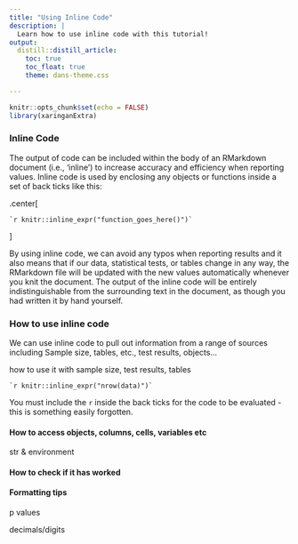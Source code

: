 ```yaml
---
title: "Using Inline Code"
description: |
  Learn how to use inline code with this tutorial! 
output:
  distill::distill_article:
    toc: true
    toc_float: true
    theme: dans-theme.css

---
```


```r
knitr::opts_chunk$set(echo = FALSE)
library(xaringanExtra)
```


### Inline Code

The output of code can be included within the body of an RMarkdown document (i.e., 'inline') to increase accuracy and efficiency when reporting values. Inline code is used by enclosing any objects or functions inside a set of back ticks like this:

.center[

`` `r knitr::inline_expr("function_goes_here()")` ``

]

By using inline code, we can avoid any typos when reporting results and it also means that if our data, statistical tests, or tables change in any way, the RMarkdown file will be updated with the new values automatically whenever you knit the document. The output of the inline code will be entirely indistinguishable from the surrounding text in the document, as though you had written it by hand yourself. 


### How to use inline code

We can use inline code to pull out information from a range of sources including  Sample size, tables, etc., test results, objects...

how to use it with sample size, test results, tables

`` `r knitr::inline_expr("nrow(data)")` ``

You must include the `r` inside the back ticks for the code to be evaluated - this is something easily forgotten. 


#### How to access objects, columns, cells, variables etc

str & environment 


#### How to check if it has worked



#### Formatting tips

p values

decimals/digits 



<br>

